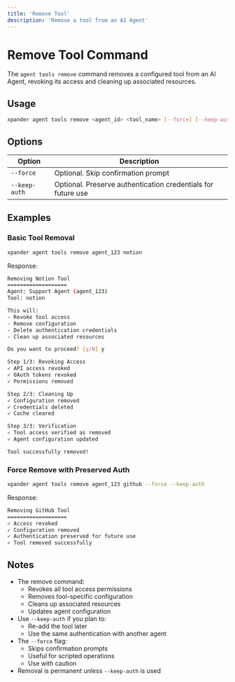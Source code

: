 ```yaml
---
title: 'Remove Tool'
description: 'Remove a tool from an AI Agent'
---
```


# Remove Tool Command

The `agent tools remove` command removes a configured tool from an AI Agent, revoking its access and cleaning up associated resources.

## Usage

```bash
xpander agent tools remove <agent_id> <tool_name> [--force] [--keep-auth]
```

## Options

| Option | Description |
| --- | --- |
| `--force` | Optional. Skip confirmation prompt |
| `--keep-auth` | Optional. Preserve authentication credentials for future use |

## Examples

### Basic Tool Removal

```bash
xpander agent tools remove agent_123 notion
```

Response:
```bash
Removing Notion Tool
===================
Agent: Support Agent (agent_123)
Tool: notion

This will:
- Revoke tool access
- Remove configuration
- Delete authentication credentials
- Clean up associated resources

Do you want to proceed? [y/N] y

Step 1/3: Revoking Access
✓ API access revoked
✓ OAuth tokens revoked
✓ Permissions removed

Step 2/3: Cleaning Up
✓ Configuration removed
✓ Credentials deleted
✓ Cache cleared

Step 3/3: Verification
✓ Tool access verified as removed
✓ Agent configuration updated

Tool successfully removed!
```

### Force Remove with Preserved Auth

```bash
xpander agent tools remove agent_123 github --force --keep-auth
```

Response:
```bash
Removing GitHub Tool
===================
✓ Access revoked
✓ Configuration removed
✓ Authentication preserved for future use
✓ Tool removed successfully
```

## Notes

- The remove command:
  - Revokes all tool access permissions
  - Removes tool-specific configuration
  - Cleans up associated resources
  - Updates agent configuration
- Use `--keep-auth` if you plan to:
  - Re-add the tool later
  - Use the same authentication with another agent
- The `--force` flag:
  - Skips confirmation prompts
  - Useful for scripted operations
  - Use with caution
- Removal is permanent unless `--keep-auth` is used 